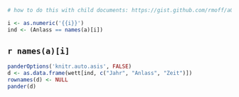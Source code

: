 ```r
# how to do this with child documents: https://gist.github.com/rmoff/a043676a2f084b81a434

i <- as.numeric('{{i}}')
ind <- (Anlass == names(a)[i])
```

## `r names(a)[i]` {.tabset .tabset-fade .tabset-pills}

```r
panderOptions('knitr.auto.asis', FALSE)
d <- as.data.frame(wett[ind, c("Jahr", "Anlass", "Zeit")])
rownames(d) <- NULL
pander(d)          
```



